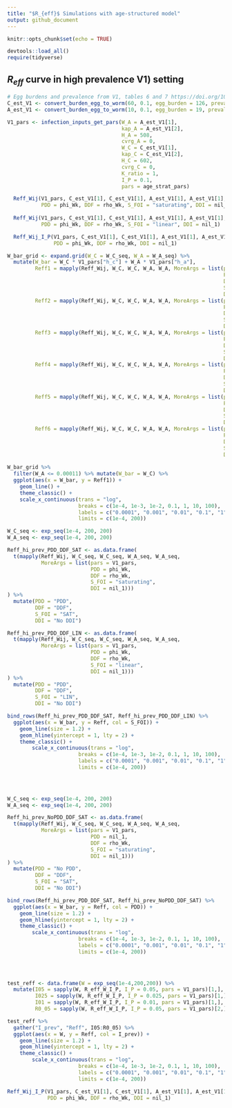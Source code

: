 ```yaml
---
title: "$R_{eff}$ Simulations with age-structured model"
output: github_document
---
```


```r
knitr::opts_chunk$set(echo = TRUE)

devtools::load_all()
require(tidyverse)
```

## $R_{eff}$ curve in high prevalence V1) setting  
```r
# Egg burdens and prevalence from V1, tables 6 and 7 https://doi.org/10.1186/s13071-016-1681-4 
C_est_V1 <- convert_burden_egg_to_worm(60, 0.1, egg_burden = 126, prevalence = 0.71, age_strat_pars["m"], age_strat_pars["zeta"])
A_est_V1 <- convert_burden_egg_to_worm(10, 0.1, egg_burden = 19, prevalence = 0.33, age_strat_pars["m"], age_strat_pars["zeta"])

V1_pars <- infection_inputs_get_pars(W_A = A_est_V1[1],
                                     kap_A = A_est_V1[2],
                                     H_A = 508,
                                     cvrg_A = 0,
                                     W_C = C_est_V1[1],
                                     kap_C = C_est_V1[2],
                                     H_C = 602,
                                     cvrg_C = 0,
                                     K_ratio = 1,
                                     I_P = 0.1,
                                     pars = age_strat_pars)

  Reff_Wij(V1_pars, C_est_V1[1], C_est_V1[1], A_est_V1[1], A_est_V1[1],
           PDD = phi_Wk, DDF = rho_Wk, S_FOI = "saturating", DDI = nil_1)
  
  Reff_Wij(V1_pars, C_est_V1[1], C_est_V1[1], A_est_V1[1], A_est_V1[1],
           PDD = phi_Wk, DDF = rho_Wk, S_FOI = "linear", DDI = nil_1)

  Reff_Wij_I_P(V1_pars, C_est_V1[1], C_est_V1[1], A_est_V1[1], A_est_V1[1], I_P = 0.1,
               PDD = phi_Wk, DDF = rho_Wk, DDI = nil_1)
```

```r
W_bar_grid <- expand.grid(W_C = W_C_seq, W_A = W_A_seq) %>% 
  mutate(W_bar = W_C * V1_pars["h_c"] + W_A * V1_pars["h_a"],
         Reff1 = mapply(Reff_Wij, W_C, W_C, W_A, W_A, MoreArgs = list(pars = V1_pars, 
                                                                      PDD = phi_Wk, 
                                                                      DDF = rho_Wk, 
                                                                      S_FOI = "saturating", 
                                                                      DDI = nil_1))[2,],
         Reff2 = mapply(Reff_Wij, W_C, W_C, W_A, W_A, MoreArgs = list(pars = V1_pars, 
                                                                      PDD = phi_Wk, 
                                                                      DDF = rho_Wk, 
                                                                      S_FOI = "linear", 
                                                                      DDI = nil_1))[2,],
         Reff3 = mapply(Reff_Wij, W_C, W_C, W_A, W_A, MoreArgs = list(pars = V1_pars, 
                                                                      PDD = phi_Wk, 
                                                                      DDF = nil_1, 
                                                                      S_FOI = "saturating", 
                                                                      DDI = nil_1))[2,],
         Reff4 = mapply(Reff_Wij, W_C, W_C, W_A, W_A, MoreArgs = list(pars = V1_pars, 
                                                                      PDD = nil_1, 
                                                                      DDF = rho_Wk, 
                                                                      S_FOI = "saturating", 
                                                                      DDI = nil_1))[2,],
         Reff5 = mapply(Reff_Wij, W_C, W_C, W_A, W_A, MoreArgs = list(pars = V1_pars, 
                                                                      PDD = nil_1, 
                                                                      DDF = nil_1, 
                                                                      S_FOI = "saturating", 
                                                                      DDI = nil_1))[2,],
         Reff6 = mapply(Reff_Wij, W_C, W_C, W_A, W_A, MoreArgs = list(pars = V1_pars, 
                                                                      PDD = nil_1, 
                                                                      DDF = nil_1, 
                                                                      S_FOI = "linear", 
                                                                      DDI = nil_1))[2,])
  
W_bar_grid %>% 
  filter(W_A <= 0.00011) %>% mutate(W_bar = W_C) %>% 
  ggplot(aes(x = W_bar, y = Reff1)) + 
    geom_line() +
    theme_classic() +
    scale_x_continuous(trans = "log",
                       breaks = c(1e-4, 1e-3, 1e-2, 0.1, 1, 10, 100),
                       labels = c("0.0001", "0.001", "0.01", "0.1", "1", "10", "100"),
                       limits = c(1e-4, 200))

```

```r
W_C_seq <- exp_seq(1e-4, 200, 200)
W_A_seq <- exp_seq(1e-4, 200, 200)

Reff_hi_prev_PDD_DDF_SAT <- as.data.frame(
  t(mapply(Reff_Wij, W_C_seq, W_C_seq, W_A_seq, W_A_seq, 
           MoreArgs = list(pars = V1_pars, 
                           PDD = phi_Wk, 
                           DDF = rho_Wk, 
                           S_FOI = "saturating", 
                           DDI = nil_1)))
) %>% 
  mutate(PDD = "PDD",
         DDF = "DDF",
         S_FOI = "SAT",
         DDI = "No DDI")

Reff_hi_prev_PDD_DDF_LIN <- as.data.frame(
  t(mapply(Reff_Wij, W_C_seq, W_C_seq, W_A_seq, W_A_seq, 
           MoreArgs = list(pars = V1_pars, 
                           PDD = phi_Wk, 
                           DDF = rho_Wk, 
                           S_FOI = "linear", 
                           DDI = nil_1)))
) %>% 
  mutate(PDD = "PDD",
         DDF = "DDF",
         S_FOI = "LIN",
         DDI = "No DDI")

bind_rows(Reff_hi_prev_PDD_DDF_SAT, Reff_hi_prev_PDD_DDF_LIN) %>% 
  ggplot(aes(x = W_bar, y = Reff, col = S_FOI)) +
    geom_line(size = 1.2) +
    geom_hline(yintercept = 1, lty = 2) +
    theme_classic() +
        scale_x_continuous(trans = "log",
                       breaks = c(1e-4, 1e-3, 1e-2, 0.1, 1, 10, 100),
                       labels = c("0.0001", "0.001", "0.01", "0.1", "1", "10", "100"),
                       limits = c(1e-4, 200))

    
    
```

```r
W_C_seq <- exp_seq(1e-4, 200, 200)
W_A_seq <- exp_seq(1e-4, 200, 200)

Reff_hi_prev_NoPDD_DDF_SAT <- as.data.frame(
  t(mapply(Reff_Wij, W_C_seq, W_C_seq, W_A_seq, W_A_seq, 
           MoreArgs = list(pars = V1_pars, 
                           PDD = nil_1, 
                           DDF = rho_Wk, 
                           S_FOI = "saturating", 
                           DDI = nil_1)))
) %>% 
  mutate(PDD = "No PDD",
         DDF = "DDF",
         S_FOI = "SAT",
         DDI = "No DDI")

bind_rows(Reff_hi_prev_PDD_DDF_SAT, Reff_hi_prev_NoPDD_DDF_SAT) %>% 
  ggplot(aes(x = W_bar, y = Reff, col = PDD)) +
    geom_line(size = 1.2) +
    geom_hline(yintercept = 1, lty = 2) +
    theme_classic() +
        scale_x_continuous(trans = "log",
                       breaks = c(1e-4, 1e-3, 1e-2, 0.1, 1, 10, 100),
                       labels = c("0.0001", "0.001", "0.01", "0.1", "1", "10", "100"),
                       limits = c(1e-4, 200))

    
    
```

```r
test_reff <- data.frame(W = exp_seq(1e-4,200,200)) %>% 
  mutate(I05 = sapply(W, R_eff_W_I_P, I_P = 0.05, pars = V1_pars)[1,],
         I025 = sapply(W, R_eff_W_I_P, I_P = 0.025, pars = V1_pars)[1,],
         I01 = sapply(W, R_eff_W_I_P, I_P = 0.01, pars = V1_pars)[1,],
         R0_05 = sapply(W, R_eff_W_I_P, I_P = 0.05, pars = V1_pars)[2,])

test_reff %>% 
  gather("I_prev", "Reff", I05:R0_05) %>% 
  ggplot(aes(x = W, y = Reff, col = I_prev)) +
    geom_line(size = 1.2) +
    geom_hline(yintercept = 1, lty = 2) +
    theme_classic() +
        scale_x_continuous(trans = "log",
                       breaks = c(1e-4, 1e-3, 1e-2, 0.1, 1, 10, 100),
                       labels = c("0.0001", "0.001", "0.01", "0.1", "1", "10", "100"),
                       limits = c(1e-4, 200))

```


```r

Reff_Wij_I_P(V1_pars, C_est_V1[1], C_est_V1[1], A_est_V1[1], A_est_V1[1], I_P = 0.1,
             PDD = phi_Wk, DDF = rho_Wk, DDI = nil_1)


```


